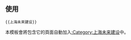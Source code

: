 {{未来建设|sect={{{sect|}}}|上海|Lujiazui 2016.jpg}}<noinclude>
== 使用 ==
<pre>{{上海未来建设}}</pre>
本模板會將包含它的頁面自動加入[[:Category:上海未来建设]]中。
</noinclude>
